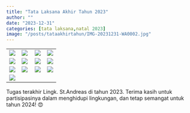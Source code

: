 ```yaml
---
title: "Tata Laksana Akhir Tahun 2023"
author: ""
date: "2023-12-31"
categories: [tata laksana,natal 2023]
image: "/posts/tataakhirtahun/IMG-20231231-WA0002.jpg"
---
```


|                                                    |                                                       |                                                    |                                                    |
|------------------|-------------------|------------------|------------------|
| ![](/posts/tataakhirtahun/IMG-20231231-WA0002.jpg) | ![](/posts/tataakhirtahun/IMG-20231231-WA0000(1).jpg) | ![](/posts/tataakhirtahun/IMG-20231231-WA0003.jpg) | ![](/posts/tataakhirtahun/IMG-20231231-WA0005.jpg) |
| ![](/posts/tataakhirtahun/IMG-20231231-WA0010.jpg) | ![](/posts/tataakhirtahun/IMG-20231231-WA0011.jpg)    | ![](/posts/tataakhirtahun/IMG-20231231-WA0012.jpg) | ![](/posts/tataakhirtahun/IMG-20231231-WA0009.jpg) |
| ![](/posts/tataakhirtahun/IMG-20231231-WA0001.jpg) | ![](/posts/tataakhirtahun/IMG-20231231-WA0007.jpg)    | ![](/posts/tataakhirtahun/IMG-20231231-WA0008.jpg) | ![](/posts/tataakhirtahun/IMG-20231231-WA0014.jpg) |
| ![](/posts/tataakhirtahun/IMG-20231231-WA0013.jpg) |                                                       |                                                    |                                                    |

Tugas terakhir Lingk. St.Andreas di tahun 2023. Terima kasih untuk partisipasinya dalam menghidupi lingkungan, dan tetap semangat untuk tahun 2024! 😍
